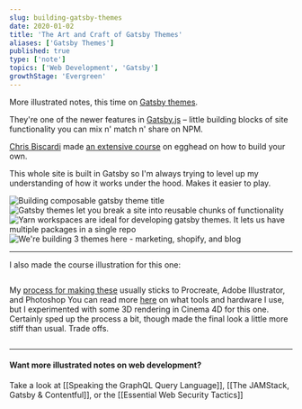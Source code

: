 ```yaml
---
slug: building-gatsby-themes
date: 2020-01-02
title: 'The Art and Craft of Gatsby Themes'
aliases: ['Gatsby Themes']
published: true
type: ['note']
topics: ['Web Development', 'Gatsby']
growthStage: 'Evergreen'
---
```


More illustrated notes, this time on [Gatsby themes](https://www.gatsbyjs.org/docs/themes/what-are-gatsby-themes/).

They're one of the newer features in [Gatsby.js](https://www.gatsbyjs.org/) – little building blocks of site functionality you can mix n' match n' share on NPM.

[Chris Biscardi](https://twitter.com/chrisbiscardi) made [an extensive course](https://egghead.io/courses/composable-gatsby-themes) on egghead on how to build your own.

<a noTip href="https://egghead.io/courses/composable-gatsby-themes?af=54fd64"><ImageFrame width="80%" alt="Composable Gatsby Themes" src="https://og-image-egghead-course.now.sh/composable-gatsby-themes" /></a>

This whole site is built in Gatsby so I'm always trying to level up my understanding of how it works under the hood. Makes it easier to play.

<Image alt="Building composable gatsby theme title" src="https://res.cloudinary.com/dg3gyk0gu/image/upload/c_scale,w_850/v1576769939/maggieappleton.com/egghead-course-notes/gatsby-themes-notes/GatsbyThemes_1.png" />

<Image alt="Gatsby themes let you break a site into reusable chunks of functionality" src="https://res.cloudinary.com/dg3gyk0gu/image/upload/v1576769938/maggieappleton.com/egghead-course-notes/gatsby-themes-notes/GatsbyThemes_2.png" />

<Image alt="Yarn workspaces are ideal for developing gatsby themes. It lets us have multiple packages in a single repo" src="https://res.cloudinary.com/dg3gyk0gu/image/upload/v1576769939/maggieappleton.com/egghead-course-notes/gatsby-themes-notes/GatsbyThemes_3.png" />

<Image alt="We're building 3 themes here - marketing, shopify, and blog" src="https://res.cloudinary.com/dg3gyk0gu/image/upload/v1576769938/maggieappleton.com/egghead-course-notes/gatsby-themes-notes/GatsbyThemes_4.png" />

---

I also made the course illustration for this one:

<Image alt="" src="https://res.cloudinary.com/dg3gyk0gu/image/upload/v1579731535/maggieappleton.com/egghead-course-notes/gatsby-themes-notes/Twitter.png" />

 My <a noTip href="/drawinginvisibles1">process for making these</a> usually sticks to Procreate, Adobe Illustrator, and Photoshop <Footnote count={1}>You can read more [here](/apps) on what tools and hardware I use</Footnote>, but I experimented with some 3D rendering in Cinema 4D for this one. Certainly sped up the process a bit, though made the final look a little more stiff than usual. Trade offs.

<Image alt="" src="https://res.cloudinary.com/dg3gyk0gu/image/upload/v1579731531/maggieappleton.com/egghead-course-notes/gatsby-themes-notes/Twitter_2.png" />


---

#### Want more illustrated notes on web development?

Take a look at [[Speaking the GraphQL Query Language]], [[The JAMStack, Gatsby & Contentful]], or the [[Essential Web Security Tactics]]